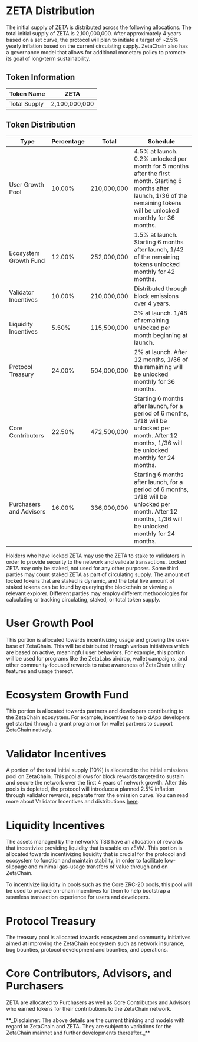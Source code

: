 
# ZETA Distribution

The initial supply of ZETA is distributed across the following allocations. The
total initial supply of ZETA is 2,100,000,000. After approximately 4 years based
on a set curve, the protocol will plan to initiate a target of ~2.5% yearly
inflation based on the current circulating supply. ZetaChain also has a
governance model that allows for additional monetary policy to promote its goal
of long-term sustainability.

## Token Information

| Token Name   | ZETA          |
| ------------ | ------------- |
| Total Supply | 2,100,000,000 |

## Token Distribution

| Type                    | Percentage | Total       | Schedule                                                                                                                                                                         |
| ----------------------- | ---------- | ----------- | -------------------------------------------------------------------------------------------------------------------------------------------------------------------------------- |
| User Growth Pool        | 10.00%     | 210,000,000 | 4.5% at launch. 0.2% unlocked per month for 5 months after the first month. Starting 6 months after launch, 1/36 of the remaining tokens will be unlocked monthly for 36 months. |
| Ecosystem Growth Fund   | 12.00%     | 252,000,000 | 1.5% at launch. Starting 6 months after launch, 1/42 of the remaining tokens unlocked monthly for 42 months.                                                                     |
| Validator Incentives    | 10.00%     | 210,000,000 | Distributed through block emissions over 4 years.                                                                                                                                |
| Liquidity Incentives    | 5.50%      | 115,500,000 | 3% at launch. 1/48 of remaining unlocked per month beginning at launch.                                                                                                          |
| Protocol Treasury       | 24.00%     | 504,000,000 | 2% at launch. After 12 months, 1/36 of the remaining will be unlocked monthly for 36 months.                                                                                     |
| Core Contributors       | 22.50%     | 472,500,000 | Starting 6 months after launch, for a period of 6 months, 1/18 will be unlocked per month. After 12 months, 1/36 will be unlocked monthly for 24 months.                         |
| Purchasers and Advisors | 16.00%     | 336,000,000 | Starting 6 months after launch, for a period of 6 months, 1/18 will be unlocked per month. After 12 months, 1/36 will be unlocked monthly for 24 months.                         |

Holders who have locked ZETA may use the ZETA to stake to validators in order to provide security to the network and validate transactions. Locked ZETA may only be staked, not used for any other purposes. Some third parties may count staked ZETA as part of circulating supply. The amount of locked tokens that are staked is dynamic, and the total live amount of staked tokens can be found by querying the blockchain or viewing a relevant explorer. Different parties may employ different methodologies for calculating or tracking circulating, staked, or total token supply.

# User Growth Pool

This portion is allocated towards incentivizing usage and growing the user-base
of ZetaChain. This will be distributed through various initiatives which are
based on active, meaningful user behaviors. For example, this portion will be
used for programs like the ZetaLabs airdrop, wallet campaigns, and other
community-focused rewards to raise awareness of ZetaChain utility features and
usage thereof.

# Ecosystem Growth Fund

This portion is allocated towards partners and developers contributing to the
ZetaChain ecosystem. For example, incentives to help dApp developers get started
through a grant program or for wallet partners to support ZetaChain natively.

# Validator Incentives

A portion of the total initial supply (10%) is allocated to the initial
emissions pool on ZetaChain. This pool allows for block rewards targeted to
sustain and secure the network over the first 4 years of network growth. After
this pools is depleted, the protocol will introduce a planned 2.5% inflation
through validator rewards, separate from the emission curve. You can read more
about Validator Incentives and distributions
[here](/about/token-utility/validators).

# Liquidity Incentives

The assets managed by the network’s TSS have an allocation of rewards that
incentivize providing liquidity that is usable on zEVM. This portion is
allocated towards incentivizing liquidity that is crucial for the protocol and
ecosystem to function and maintain stability, in order to facilitate
low-slippage and minimal gas-usage transfers of value through and on ZetaChain.

To incentivize liquidity in pools such as the Core ZRC-20 pools, this pool will
be used to provide on-chain incentives for them to help bootstrap a seamless
transaction experience for users and developers.

# Protocol Treasury

The treasury pool is allocated towards ecosystem and community initiatives aimed
at improving the ZetaChain ecosystem such as network insurance, bug bounties,
protocol development and bounties, and operations.

# Core Contributors, Advisors, and Purchasers

ZETA are allocated to Purchasers as well as Core Contributors and Advisors who
earned tokens for their contributions to the ZetaChain network.

<Alert variant="note">
  **_Disclaimer: The above details are the current thinking and models with regard to ZetaChain and ZETA. They are
  subject to variations for the ZetaChain mainnet and further developments thereafter._**
</Alert>
